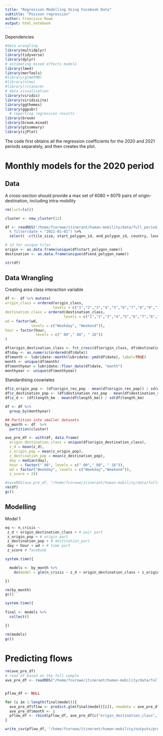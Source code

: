 ```yaml
---
title: "Regression Modelling Using Facebook Data"
subtitle: "Poisson regression"
author: Francisco Rowe
output: html_notebook
---
```


Dependencies
```r
#data wrangling
library(multidplyr) 
library(tidyverse) 
library(dplyr) 
# estimating mixed effects models 
library(lme4) 
library(merTools) 
#library(glmmTMB) 
#library(nlme)
#library(rstanarm)
# data visualisation 
library(viridis)
library(viridisLite)
library(ggthemes)
library(ggpubr)
  # reporting regression results
library(broom)
library(broom.mixed)
library(gtsummary)
library(sjPlot)
```

The code first obtains all the regression coefficients for the 2020 and 2021 periods separately, and then creates the plot.

# Monthly models for the 2020 period

## Data
A cross-section should provide a max set of 6080 * 6079 pairs of origin-destination, including intra-mobility
```r
rm(list=ls())

cluster <- new_cluster(12)

df <- readRDS("/home/fcorowe/itinerant/human-mobility/data/full_period_mov_pop.rds") %>% 
  % filter(date < "2021-01-01") %>% 
  select( -c(tile_size, start_polygon_id, end_polygon_id, country, level, is_statistically_significant, start_quadkey, end_quadkey, n_baseline, n_difference, percent_change, start_lat, start_lon, end_lat, end_lon, geometry) )

# id for unique tiles
origin <- as.data.frame(unique(df$start_polygon_name)) 
destination <- as.data.frame(unique(df$end_polygon_name))

str(df)
```

## Data Wrangling

Creating area class interaction variable
```r
df <-  df %>% mutate(
origin_class = ordered(origin_class, 
                      levels = c("1","2","3","4","5","6","7","8","9","10")),
destination_class = ordered(destination_class, 
                           levels = c("1","2","3","4","5","6","7","8","9","10")),
wd = factor(wd,
            levels = c("Weekday", "Weekend")),
hour = factor(hour, 
              levels = c(" 00"," 08", " 16"))
)

df$origin_destination_class <- fct_cross(df$origin_class, df$destination_class)
df$day <- as.numeric(ordered(df$date))
df$month <- lubridate::month(lubridate::ymd(df$date), label=TRUE)
month <- unique(df$month)
df$monthyear = lubridate::floor_date(df$date, "month")
monthyear <- unique(df$monthyear)
```

Standardising covariates
```r
df$z_origin_pop <- (df$origin_res_pop - mean(df$origin_res_pop)) / sd(df$origin_res_pop)
df$z_destination_pop <- (df$destination_res_pop - mean(df$destination_res_pop)) / sd(df$destination_res_pop)
df$z_d <- (df$length_km - mean(df$length_km)) / sd(df$length_km)
```

```r
df <- df %>%
  group_by(monthyear)

## Partition into smaller datasets
by_month <- df  %>% 
  partition(cluster)


```

```r
ave_pre_df <- with(df, data.frame(
  origin_destination_class = unique(df$origin_destination_class), 
  z_d = mean(z_d),
  z_origin_pop = mean(z_origin_pop), 
  z_destination_pop = mean(z_destination_pop),
  day = median(day), 
  hour = factor(" 08", levels = c(" 00"," 08", " 16")),
  wd = factor("Weekday", levels = c("Weekday","Weekend")),
  z_score = 2))

#saveRDS(ave_pre_df, "/home/fcorowe/itinerant/human-mobility/data/fullsampleave_pre_df.rds") # df based on the full sample
rm(df)
gc()
```


## Modelling 

Model 1
```r
eq <- n_crisis ~ 
 z_d + origin_destination_class + # pair part 
 z_origin_pop + # origin part
 z_destination_pop + # destination_part 
 day + hour + wd + # time part
 z_score # facebook
```


```r
system.time({

  models <- by_month %>% 
    do(model = glm(n_crisis ~ z_d + origin_destination_class + z_origin_pop + z_destination_pop + day + hour + wd + z_score, data = ., family = poisson("log"), weights = start_pop))

})

rm(by_month)
gc()
```

```r
system.time({
  
final <- models %>% 
  collect()

})

rm(models)
gc()
```

# Predicting flows
```r
rm(ave_pre_df)
# read df based on the full sample
ave_pre_df <- readRDS("/home/fcorowe/itinerant/human-mobility/data/fullsampleave_pre_df.rds") 


pflow_df <- NULL

for (i in 1:length(final$model)){
  ave_pre_df$flow <- predict.glm(final$model[[i]], newdata = ave_pre_df, "response")
  ave_pre_df$month <- i
  pflow_df <- rbind(pflow_df, ave_pre_df[c("origin_destination_class", "flow", "month")])
}

write_csv(pflow_df, "/home/fcorowe/itinerant/human-mobility/outputs/pred_prob2020.csv")
```

